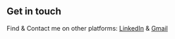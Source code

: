 ## Get in touch

Find & Contact me on other platforms: [LinkedIn](https://www.linkedin.com/in/mriskyn) & [Gmail](mailto:muhammadrisky83@gmail.com)
